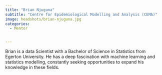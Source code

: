 ```yaml
---
title: "Brian Njuguna"
subtitle: "Centre for Epidemiological Modelling and Analysis (CEMA)"
image: headshots/brian-njuguna.jpg
categories:
  - Mentor


---
```


Brian is a data Scientist with a Bachelor of Science in Statistics from Egerton University. He has a deep fascination with machine learning and statistics modelling, constantly seeking opportunities to expand his knowledge in these fields.